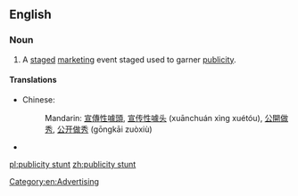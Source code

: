 ==English==
{{wikipedia}}

===Noun===
{{en-noun|head=[[publicity]] [[stunt]]}}

# A [[staged]] [[marketing]] event staged used to garner [[publicity]].

====Translations====
{{trans-top|staged marketing event}}
* Chinese: 
*: Mandarin: [[宣傳]][[性]][[噱頭]], [[宣传]][[性]][[噱头]] (xuānchuán xìng xuétóu), [[公開]][[做秀]], [[公开]][[做秀]] (gōngkāi zuòxiù)
{{trans-mid}}
* {{trreq|Finnish}}
{{trans-bottom}}

[[Category:en:Advertising]]

[[pl:publicity stunt]]
[[zh:publicity stunt]]